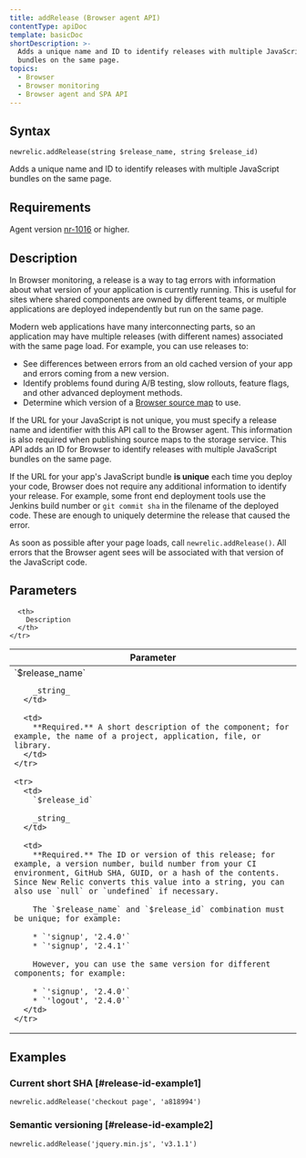 ```yaml
---
title: addRelease (Browser agent API)
contentType: apiDoc
template: basicDoc
shortDescription: >-
  Adds a unique name and ID to identify releases with multiple JavaScript
  bundles on the same page.
topics:
  - Browser
  - Browser monitoring
  - Browser agent and SPA API
---
```


## Syntax

```
newrelic.addRelease(string $release_name, string $release_id)
```

Adds a unique name and ID to identify releases with multiple JavaScript bundles on the same page.

## Requirements

Agent version [nr-1016](https://docs.newrelic.com/docs/release-notes/new-relic-browser-release-notes/browser-agent-release-notes) or higher.

## Description

In Browser monitoring, a release is a way to tag errors with information about what version of your application is currently running. This is useful for sites where shared components are owned by different teams, or multiple applications are deployed independently but run on the same page.

Modern web applications have many interconnecting parts, so an application may have multiple releases (with different names) associated with the same page load. For example, you can use releases to:

* See differences between errors from an old cached version of your app and errors coming from a new version.
* Identify problems found during A/B testing, slow rollouts, feature flags, and other advanced deployment methods.
* Determine which version of a [Browser source map](https://docs.newrelic.com/docs/new-relic-browser-source-map-support) to use.

If the URL for your JavaScript is not unique, you must specify a release name and identifier with this API call to the Browser agent. This information is also required when publishing source maps to the storage service. This API adds an ID for Browser to identify releases with multiple JavaScript bundles on the same page.

If the URL for your app's JavaScript bundle **is unique** each time you deploy your code, Browser does not require any additional information to identify your release. For example, some front end deployment tools use the Jenkins build number or `git commit sha` in the filename of the deployed code. These are enough to uniquely determine the release that caused the error.

As soon as possible after your page loads, call `newrelic.addRelease()`. All errors that the Browser agent sees will be associated with that version of the JavaScript code.

## Parameters

<Table>
  <thead>
    <tr>
      <th width="25%">
        Parameter
      </th>

      <th>
        Description
      </th>
    </tr>
  </thead>

  <tbody>
    <tr>
      <td>
        `$release_name`

        _string_
      </td>

      <td>
        **Required.** A short description of the component; for example, the name of a project, application, file, or library.
      </td>
    </tr>

    <tr>
      <td>
        `$release_id`

        _string_
      </td>

      <td>
        **Required.** The ID or version of this release; for example, a version number, build number from your CI environment, GitHub SHA, GUID, or a hash of the contents. Since New Relic converts this value into a string, you can also use `null` or `undefined` if necessary.

        The `$release_name` and `$release_id` combination must be unique; for example:

        * `'signup', '2.4.0'`
        * `'signup', '2.4.1'`

        However, you can use the same version for different components; for example:

        * `'signup', '2.4.0'`
        * `'logout', '2.4.0'`
      </td>
    </tr>
  </tbody>
</Table>

## Examples

### Current short SHA [#release-id-example1]

```
newrelic.addRelease('checkout page', 'a818994')
```

### Semantic versioning [#release-id-example2]

```
newrelic.addRelease('jquery.min.js', 'v3.1.1')
```

